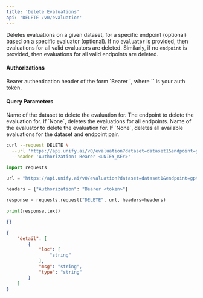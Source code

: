 ```yaml
---
title: 'Delete Evaluations'
api: 'DELETE /v0/evaluation'
---
```

Deletes evaluations on a given dataset, for a specific endpoint (optional) based on
a specific evaluator (optional). If no `evaluator` is provided, then evaluations for
all valid evaluators are deleted. Similarly, if no `endpoint` is provided, then
evaluations for all valid endpoints are deleted.

#### Authorizations

<ParamField header="Authorization" type="string" required="true">
  Bearer authentication header of the form `Bearer <token>`, where `<token>` is your auth token.
</ParamField>

#### Query Parameters

<ParamField query="dataset" type="string" required="true">
Name of the dataset to delete the evaluation for.
</ParamField>

<ParamField query="endpoint" type="string" >
The endpoint to delete the evaluation for. If `None`, deletes the evaluations for all endpoints.
</ParamField>

<ParamField query="evaluator" type="string" >
Name of the evaluator to delete the evaluation for. If `None`, deletes all available evaluations for the dataset and endpoint pair.
</ParamField>

<RequestExample>

```bash cURL
curl --request DELETE \
  --url 'https://api.unify.ai/v0/evaluation?dataset=dataset1&endpoint=gpt-4o-mini@openai&evaluator=eval1' \
  --header 'Authorization: Bearer <UNIFY_KEY>'
```

```python Python
import requests

url = "https://api.unify.ai/v0/evaluation?dataset=dataset1&endpoint=gpt-4o-mini@openai&evaluator=eval1"

headers = {"Authorization": "Bearer <token>"}

response = requests.request("DELETE", url, headers=headers)

print(response.text)
```

</RequestExample>
<ResponseExample>

```json 200
{}
```

```json 422
{
    "detail": [
        {
            "loc": [
                "string"
            ],
            "msg": "string",
            "type": "string"
        }
    ]
}
```

</ResponseExample>

